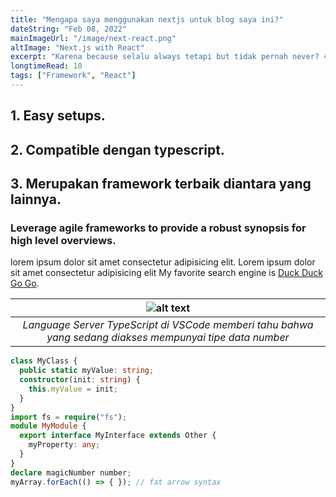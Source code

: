 ```yaml
---
title: "Mengapa saya menggunakan nextjs untuk blog saya ini?"
dateString: "Feb 08, 2022"
mainImageUrl: "/image/next-react.png"
altImage: "Next.js with React"
excerpt: "Karena because selalu always tetapi but tidak pernah never? 😂"
longtimeRead: 10
tags: ["Framework", "React"]
---
```


## 1. Easy setups.

## 2. Compatible dengan typescript.

## 3. Merupakan framework terbaik diantara yang lainnya.

### Leverage agile frameworks to provide a robust synopsis for high level overviews.

lorem ipsum dolor sit amet consectetur adipisicing elit. Lorem ipsum dolor sit amet consectetur adipisicing elit
My favorite search engine is [Duck Duck Go Go](https://duckduckgo.com).

|      ![alt text](https://miro.medium.com/max/1400/1*Rv1NMGrGEx62SQoU9EL8TA.png "vscode-typescript")      |
| :------------------------------------------------------------------------------------------------------: |
| _Language Server TypeScript di VSCode memberi tahu bahwa yang sedang diakses mempunyai tipe data number_ |

```ts
class MyClass {
  public static myValue: string;
  constructor(init: string) {
    this.myValue = init;
  }
}
import fs = require("fs");
module MyModule {
  export interface MyInterface extends Other {
    myProperty: any;
  }
}
declare magicNumber number;
myArray.forEach(() => { }); // fat arrow syntax
```
